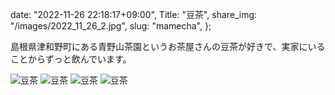   date: "2022-11-26 22:18:17+09:00",
  Title: "豆茶",
  share_img: "/images/2022_11_26_2.jpg",
  slug: "mamecha",
};

島根県津和野町にある青野山茶園というお茶屋さんの豆茶が好きで、実家にいることからずっと飲んでいます。

![豆茶](/images/2022_11_26_1.jpg)
![豆茶](/images/2022_11_26_2.jpg)
![豆茶](/images/2022_11_26_3.jpg)
![豆茶](/images/2022_11_26_4.jpg)
